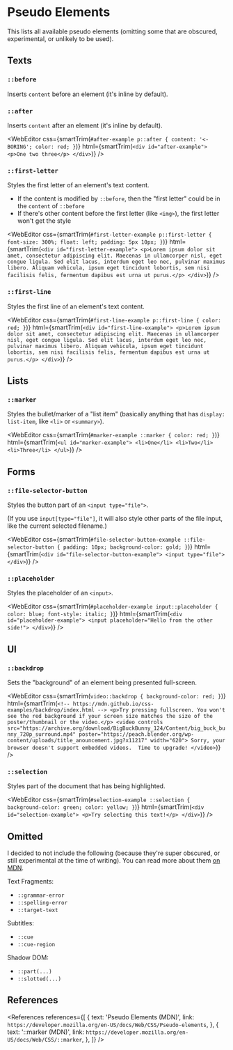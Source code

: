 
# Pseudo Elements

This lists all available pseudo elements (omitting some that are obscured, experimental, or unlikely to be used).

## Texts

### `::before`

Inserts `content` before an element (it's inline by default).

### `::after`

Inserts `content` after an element (it's inline by default).

<WebEditor
  css={smartTrim(`
    #after-example p::after {
      content: '<- BORING';
      color: red;
    }
  `)}
  html={smartTrim(`
    <div id="after-example">
      <p>One two three</p>
    </div>
  `)}
/>

### `::first-letter`

Styles the first letter of an element's text content.

- If the content is modified by `::before`, then the "first letter" could be in the `content` of `::before`
- If there's other content before the first letter (like `<img>`), the first letter won't get the style

<WebEditor
  css={smartTrim(`
    #first-letter-example p::first-letter {
      font-size: 300%;
      float: left;
      padding: 5px 10px;
    }
  `)}
  html={smartTrim(`
    <div id="first-letter-example">
      <p>Lorem ipsum dolor sit amet, consectetur adipiscing elit. Maecenas in ullamcorper nisl, eget congue ligula. Sed elit lacus, interdum eget leo nec, pulvinar maximus libero. Aliquam vehicula, ipsum eget tincidunt lobortis, sem nisi facilisis felis, fermentum dapibus est urna ut purus.</p>
    </div>
  `)}
/>

### `::first-line`

Styles the first line of an element's text content.

<WebEditor
  css={smartTrim(`
    #first-line-example p::first-line {
      color: red;
    }
  `)}
  html={smartTrim(`
    <div id="first-line-example">
      <p>Lorem ipsum dolor sit amet, consectetur adipiscing elit. Maecenas in ullamcorper nisl, eget congue ligula. Sed elit lacus, interdum eget leo nec, pulvinar maximus libero. Aliquam vehicula, ipsum eget tincidunt lobortis, sem nisi facilisis felis, fermentum dapibus est urna ut purus.</p>
    </div>
  `)}
/>

## Lists

### `::marker`

Styles the bullet/marker of a "list item" (basically anything that has `display: list-item`, like `<li>` or `<summary>`).

<WebEditor
  css={smartTrim(`
    #marker-example ::marker {
      color: red;
    }
  `)}
  html={smartTrim(`
    <ul id="marker-example">
      <li>One</li>
      <li>Two</li>
      <li>Three</li>
    </ul>
  `)}
/>

## Forms

### `::file-selector-button`

Styles the button part of an `<input type="file">`.

(If you use `input[type="file"]`, it will also style other parts of the file input, like the current selected filename.)

<WebEditor
  css={smartTrim(`
    #file-selector-button-example ::file-selector-button {
      padding: 10px;
      background-color: gold;
    }
  `)}
  html={smartTrim(`
    <div id="file-selector-button-example">
      <input type="file">
    </div>
  `)}
/>

### `::placeholder`

Styles the placeholder of an `<input>`.

<WebEditor
  css={smartTrim(`
    #placeholder-example input::placeholder {
      color: blue;
      font-style: italic;
    }
  `)}
  html={smartTrim(`
    <div id="placeholder-example">
      <input placeholder="Hello from the other side!">
    </div>
  `)}
/>

## UI

### `::backdrop`

Sets the "background" of an element being presented full-screen.

<WebEditor
  css={smartTrim(`
    video::backdrop {
      background-color: red;
    }
  `)}
  html={smartTrim(`
    <!-- https://mdn.github.io/css-examples/backdrop/index.html -->
    <p>Try pressing fullscreen. You won't see the red background if your screen size matches the size of the poster/thumbnail or the video.</p>
    <video controls
      src="https://archive.org/download/BigBuckBunny_124/Content/big_buck_bunny_720p_surround.mp4"
      poster="https://peach.blender.org/wp-content/uploads/title_anouncement.jpg?x11217"
      width="620">
    Sorry, your browser doesn't support embedded videos.  Time to upgrade!
    </video>
  `)}
/>

### `::selection`

Styles part of the document that has being highlighted.

<WebEditor
  css={smartTrim(`
    #selection-example ::selection {
      background-color: green;
      color: yellow;
    }
  `)}
  html={smartTrim(`
    <div id="selection-example">
      <p>Try selecting this text!</p>
    </div>
  `)}
/>

## Omitted

I decided to not include the following (because they're super obscured, or still experimental at the time of writing). You can read more about them [on MDN](https://developer.mozilla.org/en-US/docs/Web/CSS/Pseudo-elements).

Text Fragments:

- `::grammar-error`
- `::spelling-error`
- `::target-text`

Subtitles:

- `::cue`
- `::cue-region`

Shadow DOM:

- `::part(...)`
- `::slotted(...)`

## References

<References
  references={[
    {
      text: 'Pseudo Elements (MDN)',
      link: `https://developer.mozilla.org/en-US/docs/Web/CSS/Pseudo-elements`,
    },
    {
      text: '::marker (MDN)',
      link: `https://developer.mozilla.org/en-US/docs/Web/CSS/::marker`,
    },
  ]}
/>
